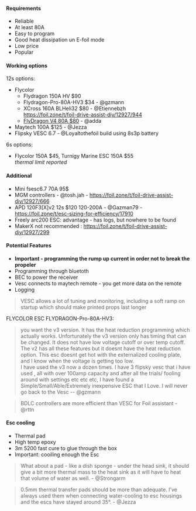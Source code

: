 #### Requirements

- Reliable
- At least 80A
- Easy to program
- Good heat dissipation un E-foil mode
- Low price
- Popular

#### Working options

12s options:

- Flycolor
  - Flydragon 150A HV $90
  - Flydragon-Pro-80A-HV3 $34 - @gzmann
  - XCross 160A BLHeli32 $80 - @Etiennebzh \
    https://foil.zone/t/foil-drive-assist-diy/12927/944
  - [FlyDragon V4 80A $80](http://www.flycolor.net/index.php?c=category&id=221) - @adda
- Maytech 100A $125 - @Jezza
- Flipsky VESC 6.7 - @Loyaltothefoil build using 8s3p battery

6s options:

- Flycolor 150A $45, Turnigy Marine ESC 150A $55\
  _thermal limit reported_

#### Additional

- Mini fsesc6.7 70A 95$
- MGM controllers - @tosh.jah - https://foil.zone/t/foil-drive-assist-diy/12927/666
- APD 120F3[X]v2 12s $120 120-200A - @Gazman79 - https://foil.zone/t/esc-sizing-for-efficiency/17910
- Freely arc200 ESC: advantage - has logs, but nowhere to be found
- MakerX not recommended : https://foil.zone/t/foil-drive-assist-diy/12927/299

#### Potential Features

- **Important - programming the rump up current in order not to break the propeler**
- Programming through bluetoth
- BEC to power the receiver
- Vesc connects to maytech remote - you get more data on the remote
- Logging

> VESC allows a lot of tuning and monitoring, including a soft ramp on startup which should make printed props last longer

FLYCOLOR ESC FLYDRAGON-Pro-80A-HV3:

> you want the v3 version. It has the heat reduction programming which actually works. Unfortunately the v3 version only has timing that can be changed. It does not have low voltage cutoff or over temp cutoff. The v2 has all these features but it doesnt have the heat reduction option. This esc doesnt get hot with the externalized cooling plate, and I know when the voltage is getting too low. \
> I have used the v3 now a dozen times. I have 3 flipsky vesc that i have used , all with over 100amp capacity and after all the trials/ fooling around with settings etc etc etc, I have found a Simple/Small/Able/Extremely inexpensive ESC that I Love. I will never go back to the Vesc -- @gzmann

> BDLC controllers are more efficient than VESC for Foil assistant - @rttn

#### Esc cooling

- Thermal pad
- High temp epoxy
- 3m 5200 fast cure to glue through the box
- Important: cooiling enough the Esc

> What about a pad - like a dish sponge - under the head sink, it should give a bit more thermal mass to the heat sink as it will have to heat that volume of water as well. - @Strongarm

> 0.5mm thermal transfer pads should be more than adequate. I’ve always used them when connecting water-cooling to esc housings and the escs have stayed around 35°. - @Jezza
